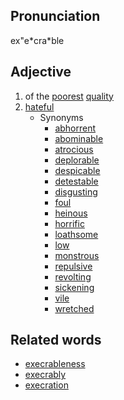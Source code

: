 ==Pronunciation==
ex"e*cra*ble

==Adjective==
# of the [[poor]]est [[quality]]
# [[hateful]]
#* Synonyms
#** [[abhorrent]]
#** [[abominable]]
#** [[atrocious]]
#** [[deplorable]]
#** [[despicable]]
#** [[detestable]]
#** [[disgusting]]
#** [[foul]]
#** [[heinous]]
#** [[horrific]]
#** [[loathsome]]
#** [[low]]
#** [[monstrous]]
#** [[repulsive]]
#** [[revolting]]
#** [[sickening]]
#** [[vile]]
#** [[wretched]]

==Related words==
* [[execrableness]]
* [[execrably]]
* [[execration]]